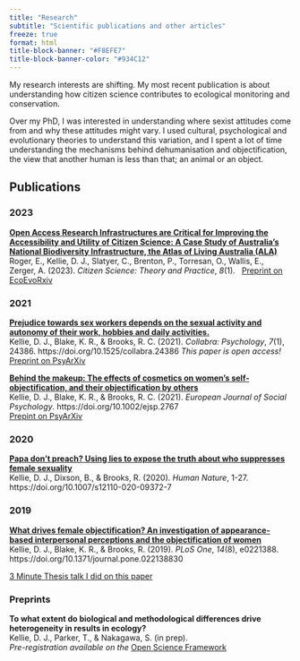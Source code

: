 ```yaml
---
title: "Research"
subtitle: "Scientific publications and other articles"
freeze: true
format: html
title-block-banner: "#F8EFE7"
title-block-banner-color: "#934C12"
---
```


My research interests are shifting. My most recent publication is about understanding how citizen science contributes to ecological monitoring and conservation.

Over my PhD, I was interested in understanding where sexist attitudes come from and why these attitudes might vary. I used cultural, psychological and evolutionary theories to understand this variation, and I spent a lot of time understanding the mechanisms behind dehumanisation and objectification, the view that another human is less than that; an animal or an object.

## Publications

### 2023

[**Open Access Research Infrastructures are Critical for Improving the Accessibility and Utility of Citizen Science: A Case Study of Australia’s National Biodiversity Infrastructure, the Atlas of Living Australia (ALA)**](https://theoryandpractice.citizenscienceassociation.org/articles/10.5334/cstp.564?utm_source=nationaltribune&utm_medium=nationaltribune&utm_campaign=news) \
Roger, E., Kellie, D. J., Slatyer, C., Brenton, P., Torresan, O., Wallis, E., Zerger, A. (2023). *Citizen Science: Theory and Practice*, *8*(1). \ 
[Preprint on EcoEvoRxiv](https://ecoevorxiv.org/repository/view/3650/)

### 2021

[**Prejudice towards sex workers depends on the sexual activity and autonomy of their work, hobbies and daily activities.**](https://doi.org/10.1525/collabra.24386) \
Kellie, D. J., Blake, K. R., & Brooks, R. C. (2021).  *Collabra: Psychology*, *7*(1), 24386. https://doi.org/10.1525/collabra.24386 
*This paper is open access!*  
[Preprint on PsyArXiv](https://doi.org/10.31234/osf.io/zu8q5)

[**Behind the makeup: The effects of cosmetics on women's self‐objectification, and their objectification by others**](https://doi.org/10.1002/ejsp.2767) \
Kellie, D. J., Blake, K. R., & Brooks, R. C. (2021). *European Journal of Social Psychology*. https://doi.org/10.1002/ejsp.2767  
[Prepint on PsyArXiv](https://psyarxiv.com/6uy7z)

### 2020

[**Papa don’t preach? Using lies to expose the truth about who suppresses female sexuality**](https://doi.org/10.1007/s12110-020-09372-7) \
Kellie, D. J., Dixson, B., & Brooks, R. (2020). *Human Nature*, 1-27. https://doi.org/10.1007/s12110-020-09372-7

### 2019

[**What drives female objectification? An investigation of appearance-based interpersonal perceptions and the objectification of women**](https://doi.org/10.1371/journal.pone.022138830) \
Kellie, D. J., Blake, K. R., & Brooks, R. (2019). *PLoS One*, *14*(8), e0221388. https://doi.org/10.1371/journal.pone.022138830  
  
[3 Minute Thesis talk I did on this paper](https://www.youtube.com/watch?v=2f6GijzMCSU)

### Preprints

**To what extent do biological and methodological differences drive heterogeneity in results in ecology?** \
Kellie, D. J., Parker, T., & Nakagawa, S. (in prep).   
*Pre-registration available on the* [Open Science Framework](https://osf.io/n36sx/?view_only=39ab7cd386ba49b0b723fd09fefe3b5d)

